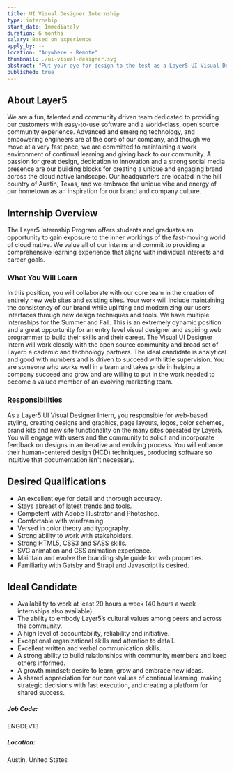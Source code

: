 ```yaml
---
title: UI Visual Designer Internship
type: internship
start_date: Immediately
duration: 6 months
salary: Based on experience
apply_by: --
location: "Anywhere - Remote"
thumbnail: ./ui-visual-designer.svg
abstract: "Put your eye for design to the test as a Layer5 UI Visual Designer Intern."
published: true
---
```




<CareerWrapper>
    <div className="body-sections">
        <h2 className="body-headers">About Layer5</h2>
        <p>
            We are a fun, talented and community driven team dedicated to providing our customers with easy-to-use software and a world-class,
            open source community experience. Advanced and emerging technology, and empowering engineers are at the core
            of our company, and though we move at a very fast pace, we are committed to maintaining a work environment of continual
            learning and giving back to our community. A passion for great design, dedication to innovation and a strong social media
            presence are our building blocks for creating a unique and engaging brand across the cloud native landscape. Our headquarters
            are located in the hill country of Austin, Texas, and we embrace the unique vibe and energy of our hometown as an inspiration
            for our brand and company culture.
        </p>
    </div>
    <div className="body-sections">
        <h2 className="body-headers">Internship Overview</h2>
        <p>
            The Layer5 Internship Program offers students and graduates an opportunity to gain exposure to the inner workings of the
            fast-moving world of cloud native. We value all of our interns and commit to providing a comprehensive learning experience that
            aligns with individual interests and career goals.
        </p>
        <h3>What You Will Learn</h3>
        <p>
            In this position, you will collaborate with our core team in the creation of entirely new web sites and existing sites.
            Your work will include maintaining the consistency of our brand while uplifting and modernizing our users interfaces through new
            design techniques and tools.
            We have multiple internships for the Summer and Fall. This is an extremely dynamic position and a great 
            opportunity for an entry level visual designer and aspiring web programmer to build their skills and their career. 
            The Visual UI Designer Intern will work closely with the open source community and broad set of Layer5 a
            cademic and technology partners. The ideal candidate is analytical and good with numbers and is driven 
            to succeed with little supervision. You are someone who works well in a team and takes pride in helping a 
            company succeed and grow and are willing to put in the work needed to become a valued member of an evolving 
            marketing team.
        </p>
        <h3>Responsibilities</h3>
        <p>
            As a Layer5 UI Visual Designer Intern, you responsible for web-based styling, creating designs and graphics, page layouts, logos,
            color schemes, brand kits and new site functionality on the many sites operated by Layer5. You will engage with users and the community
            to solicit and incorporate feedback on designs in an iterative and evolving process. You will enhance their human-centered design (HCD)
            techniques, producing software so intuitive that documentation isn't necessary.
        </p>
    </div>
    <div className="qualification-section body-sections">
        <Col $xs={12} $lg={6} className="qualification-col">
            <h2 className="body-headers">Desired Qualifications</h2>
            <ul>
                <li>An excellent eye for detail and thorough accuracy.</li>
                <li>Stays abreast of latest trends and tools.</li>
                <li>Competent with Adobe Illustrator and Photoshop.</li>
                <li>Comfortable with wireframing.</li>
                <li>Versed in color theory and typography.</li>
                <li>Strong ability to work with stakeholders.</li>
                <li>Strong HTML5, CSS3 and SASS skills.</li>
                <li>SVG animation and CSS animation experience.</li>
                <li>Maintain and evolve the branding style guide for web properties.</li>
                <li>Familiarity with Gatsby and Strapi and Javascript is desired.</li>
            </ul>
        </Col>
        <Col $xs={12} $lg={6} className="qualification-col">
            <h2 className="body-headers">Ideal Candidate</h2>
            <ul>
                <li>Availability to work at least 20 hours a week (40 hours a week internships also available).</li>
                <li>The ability to embody Layer5’s cultural values among peers and across the community.</li>
                <li>A high level of accountability, reliability and initiative.</li>
                <li>Exceptional organizational skills and attention to detail.</li>
                <li>Excellent written and verbal communication skills.</li>
                <li>A strong ability to build relationships with community members and keep others informed.</li>
                <li>A growth mindset: desire to learn, grow and embrace new ideas.</li>
                <li>A shared appreciation for our core values of continual learning, making strategic decisions with fast execution, and creating a platform for shared success.</li>
            </ul>
        </Col>
    </div>
    <div className="job-details-footer">
        <span>
            <h5>Job Code:</h5>
            <p>ENGDEV13</p>
        </span>
        <span>
            <h5>Location:</h5>
            <p>Austin, United States</p>
        </span>
    </div>
    <PositionApply />
</CareerWrapper>